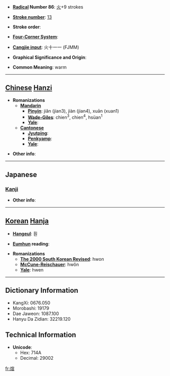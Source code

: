 * '''[[Wiktionary:Chinese radical index| Radical]] Number 86''': [[Wiktionary:Chinese radical index 火|火]]+9 strokes

* '''[[Wiktionary:Chinese total strokes index|Stroke number]]''': [[Wiktionary:Chinese total strokes index 13|13]]

* '''Stroke order''': 

* '''[[Wiktionary:Chinese four corner index|Four-Corner System]]''': 

* '''[[Wiktionary:Chinese Cangjie index|Cangjie input]]''': 火十一一 (FJMM)

* '''Graphical Significance and Origin''': 

* '''Common Meaning''': warm

----

== [[Chinese]] [[Hanzi]] ==

* '''Romanizations'''
** '''[[Mandarin]]'''
*** '''[[Pinyin]]''': jiǎn (jian3), jiàn (jian4), xuān (xuan1)
*** '''[[Wade-Giles]]''': chien<sup>3</sup>, chien<sup>4</sup>, hsüan<sup>1</sup>
*** '''[[Yale]]''': 
** '''[[Cantonese]]'''
*** '''[[Jyutping]]''':
*** '''[[Penkyamp]]''': 
*** '''[[Yale]]''': 

* '''Other info''': 

----

==Japanese==
===[[Kanji]]===
{{kanji|on readings=[[けん]] (ken), [[かん]] (kan)|kun readings=[[あたたか]] (atataka)}}

* '''Other info''':  

----

== [[Korean]] [[Hanja]] ==

* '''[[Hangeul]]''': 훤

* '''[[Eumhun]] reading''': 

* '''Romanizations'''
** '''[[The 2000 South Korean Revised Romanization|The 2000 South Korean Revised]]''': hwon
** '''[[McCune-Reischauer]]''': hwŏn
** '''[[Yale]]''': hwen

----

== Dictionary Information ==

* KangXi: 0676.050
* Morobashi: 19179
* Dae Jaweon: 1087.100
* Hanyu Da Zidian: 32219.120

== Technical Information ==

* '''Unicode''':
** Hex: 714A
** Decimal: 29002

[[fr:煊]]